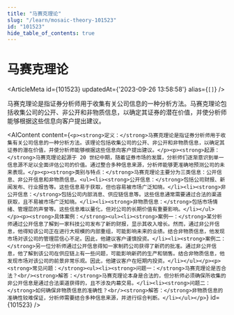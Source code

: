 ```yaml
---
title: "马赛克理论"
slug: "/learn/mosaic-theory-101523"
id: "101523"
hide_table_of_contents: true
---
```



# 马赛克理论

<ArticleMeta id={101523} updatedAt={'2023-09-26 13:58:58'} alias={`[]`} />
<div className='border-solid border-b border-t-0 my-4 border-[var(--ifm-color-gray-300)]' />

马赛克理论是指证券分析师用于收集有关公司信息的一种分析方法。马赛克理论包括收集公司的公开、非公开和非物质信息，以确定其证券的潜在价值，并使分析师能够根据这些信息向客户提出建议。

<AIContent content={`<p><strong>定义：</strong>马赛克理论是指证券分析师用于收集有关公司信息的一种分析方法。该理论包括收集公司的公开、非公开和非物质信息，以确定其证券的潜在价值，并使分析师能够根据这些信息向客户提出建议。</p><p><strong>起源：</strong>马赛克理论起源于 20 世纪中期，随着证券市场的发展，分析师们逐渐意识到单一信息源不足以全面评估公司的价值。通过整合多种信息来源，分析师能够更准确地预测公司的未来表现。</p><p><strong>类别与特点：</strong>马赛克理论主要分为三类信息：公开信息、非公开信息和非物质信息。<ul><li><strong>公开信息：</strong>包括公司财报、新闻发布、行业报告等。这些信息易于获取，但也容易被市场广泛知晓。</li><li><strong>非公开信息：</strong>包括公司内部消息、供应链信息等。这些信息通常需要通过合法的渠道获取，且不易被市场广泛知晓。</li><li><strong>非物质信息：</strong>包括市场情绪、管理层的声誉等。这些信息难以量化，但对公司的长期价值有重要影响。</li></ul></p><p><strong>具体案例：</strong><ul><li><strong>案例一：</strong>某分析师通过公开信息了解到一家科技公司发布了新的财报，显示其收入增长。然而，通过非公开信息，他得知该公司正在进行大规模的内部重组，可能影响未来的业绩。结合非物质信息，他发现市场对该公司的管理层信心不足。因此，他建议客户谨慎投资。</li><li><strong>案例二：</strong>另一位分析师通过公开信息得知一家制药公司获得了新药的批准。通过非公开信息，他了解到该公司在供应链上有一些问题，可能影响新药的生产和销售。结合非物质信息，他发现市场对该公司的前景非常乐观。因此，他建议客户在短期内投资。</li></ul></p><p><strong>常见问题：</strong><ul><li><strong>问题一：</strong>马赛克理论是否合法？<br/><strong>解答：</strong>马赛克理论本身是合法的，但分析师必须确保所收集的非公开信息是通过合法渠道获得的，且不涉及内幕交易。</li><li><strong>问题二：</strong>如何确保非物质信息的准确性？<br/><strong>解答：</strong>非物质信息的准确性较难保证，分析师需要结合多种信息来源，并进行综合判断。</li></ul></p>`} id={101523} />
